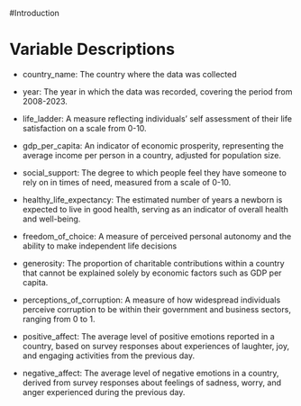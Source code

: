 #Introduction

# Variable Descriptions 

* country_name: The country where the data was collected 

* year: The year in which the data was recorded, covering the period from 2008-2023. 

* life_ladder: A measure reflecting individuals' self assessment of their life satisfaction on a scale from 0-10. 

* gdp_per_capita: An indicator of economic prosperity, representing the average income per person in a country, adjusted for population size. 

* social_support: The degree to which people feel they have someone to rely on in times of need, measured from a scale of 0-10. 

* healthy_life_expectancy: The estimated number of years a newborn is expected to live in good health, serving as an indicator of overall health and well-being. 

* freedom_of_choice: A measure of perceived personal autonomy and the ability to make independent life decisions 

* generosity: The proportion of charitable contributions within a country that cannot be explained solely by economic factors such as GDP per capita. 

* perceptions_of_corruption: A measure of how widespread individuals perceive corruption to be within their government and business sectors, ranging from 0 to 1.

* positive_affect: The average level of positive emotions reported in a country, based on survey responses about experiences of laughter, joy, and engaging activities from the previous day.

* negative_affect: The average level of negative emotions in a country, derived from survey responses about feelings of sadness, worry, and anger experienced during the previous day.